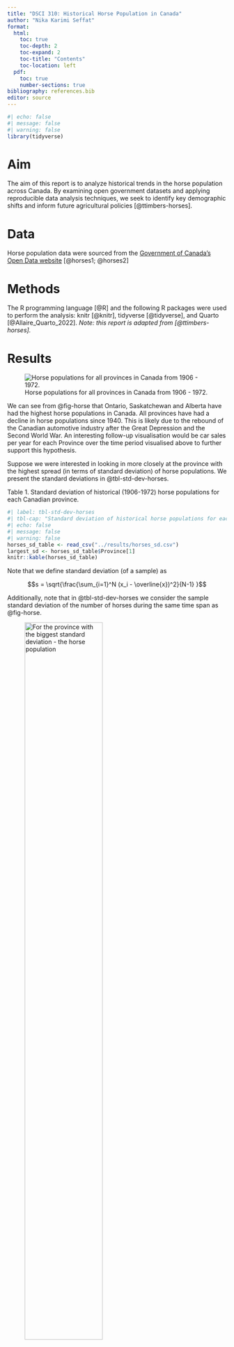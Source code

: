 ```yaml
---
title: "DSCI 310: Historical Horse Population in Canada"
author: "Nika Karimi Seffat"
format: 
  html:
    toc: true
    toc-depth: 2
    toc-expand: 2
    toc-title: "Contents"
    toc-location: left
  pdf:
    toc: true
    number-sections: true
bibliography: references.bib
editor: source
---
```



```r
#| echo: false
#| message: false
#| warning: false
library(tidyverse)
```

# Aim

The aim of this report is to analyze historical trends in the horse population
across Canada. By examining open government datasets and applying reproducible
data analysis techniques, we seek to identify key demographic shifts and inform
future agricultural policies [@ttimbers-horses].

# Data

Horse population data were sourced from the 
[Government of Canada's Open Data website](http://open.canada.ca/en/open-data) 
[@horses1; @horses2]

# Methods

The R programming language [@R] 
and the following R packages were used to perform the analysis: 
knitr [@knitr], tidyverse [@tidyverse], and Quarto [@Allaire_Quarto_2022]. 
*Note: this report is adapted from [@ttimbers-horses].*

# Results

![Horse populations for all provinces in Canada from 1906 - 1972.](../results/horse_pops_plot.png){#fig-horse}

We can see from @fig-horse that Ontario, Saskatchewan and Alberta 
have had the highest horse populations in Canada. 
All provinces have had a decline in horse populations since 1940. 
This is likely due to the rebound of the Canadian automotive industry 
after the Great Depression and the Second World War. 
An interesting follow-up visualisation would be car sales per year 
for each Province over the time period visualised above 
to further support this hypothesis.

Suppose we were interested in looking in more closely at the province 
with the highest spread (in terms of standard deviation) of horse populations. 
We present the standard deviations in @tbl-std-dev-horses.

Table 1. Standard deviation of historical (1906-1972) horse populations for each Canadian province.

```r
#| label: tbl-std-dev-horses
#| tbl-cap: "Standard deviation of historical horse populations for each Canadian province between 1906 - 1972."
#| echo: false
#| message: false
#| warning: false
horses_sd_table <- read_csv("../results/horses_sd.csv")
largest_sd <- horses_sd_table$Province[1]
knitr::kable(horses_sd_table)
```

Note that we define standard deviation (of a sample) as

$$s = \sqrt{\frac{\sum_{i=1}^N (x_i - \overline{x})^2}{N-1} }$$

Additionally, note that in @tbl-std-dev-horses we consider the sample standard deviation of the number of horses during the same time span as @fig-horse.

![For the province with the biggest standard deviation - the horse population](../results/horse_pop_plot_largest_sd.png){#fig-horse-population-largest-std-dev width=65%}

In @fig-horse-population-largest-std-dev we zoom in and look at the province of `{r} largest_sd` which had the largest spread of values in terms of standard deviation.

# References